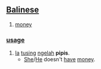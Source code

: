 == [[Balinese]] ==

# [[money]]

=== [[usage]] ===
#  [[Ia]] [[tusing]] [[ngelah]] '''pipis'''.
#* [[She]]/[[He]] doesn't [[have]] [[money]].
